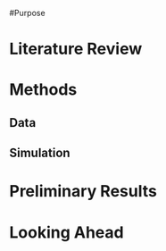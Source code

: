 #Purpose

# Literature Review

# Methods

## Data

## Simulation

# Preliminary Results

# Looking Ahead



